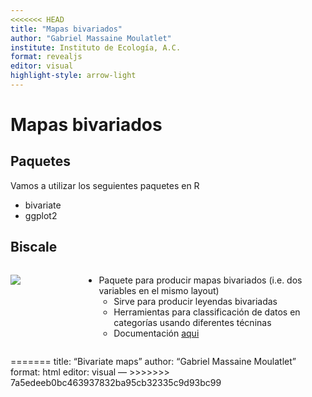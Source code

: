 ```yaml
---
<<<<<<< HEAD
title: "Mapas bivariados"
author: "Gabriel Massaine Moulatlet"
institute: Instituto de Ecología, A.C.
format: revealjs
editor: visual
highlight-style: arrow-light
---
```


# Mapas bivariados

## Paquetes

Vamos a utilizar los seguientes paquetes en R

- bivariate
- ggplot2

## Biscale

:::: {.columns}

::: {.column width="20%"}
![](C:/Users/gabri/Dropbox/postdocINECOL/Curso%20Analisis%20avanzados%20en%20R/clases_advancedR/images/biscale.png)

:::

::: {.column width="80%"}
- Paquete para producir mapas bivariados (i.e. dos variables en el mismo layout)
  - Sirve para producir leyendas bivariadas
  - Herramientas para classificación de datos en categorías usando diferentes técninas
  - Documentación [aqui](https://chris-prener.github.io/biscale/index.html)
:::

::::
=======
title: "Bivariate maps"
author: "Gabriel Massaine Moulatlet"
format: html
editor: visual
---
>>>>>>> 7a5edeeb0bc463937832ba95cb32335c9d93bc99
